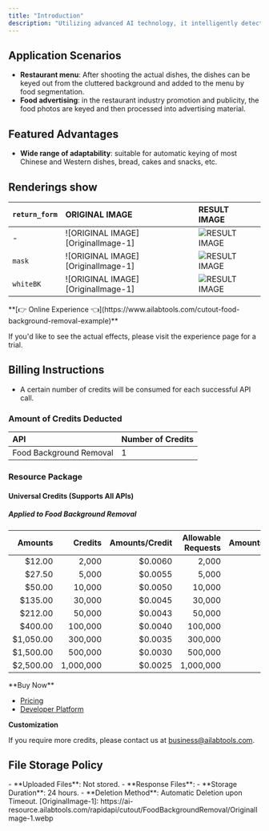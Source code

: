 ```yaml
---
title: "Introduction"
description: "Utilizing advanced AI technology, it intelligently detects the food subject in an image, automatically removes the background, and highlights the food, ideal for e-commerce, restaurants, and food bloggers."
---
```


## Application Scenarios

- **Restaurant menu**: After shooting the actual dishes, the dishes can be keyed out from the cluttered background and added to the menu by food segmentation.
- **Food advertising**: in the restaurant industry promotion and publicity, the food photos are keyed and then processed into advertising material.

## Featured Advantages

- **Wide range of adaptability**: suitable for automatic keying of most Chinese and Western dishes, bread, cakes and snacks, etc.

## Renderings show

| `return_form` | ORIGINAL IMAGE                     | RESULT IMAGE                           |
|:--------------|:-----------------------------------|:---------------------------------------|
| -             | ![ORIGINAL IMAGE][OriginalImage-1] | ![RESULT IMAGE][ResultImage-default-1] |
| `mask`        | ![ORIGINAL IMAGE][OriginalImage-1] | ![RESULT IMAGE][ResultImage-mask-1]    |
| `whiteBK`     | ![ORIGINAL IMAGE][OriginalImage-1] | ![RESULT IMAGE][ResultImage-whiteBK-1] |
<Tip>
**[👉 Online Experience 👈](https://www.ailabtools.com/cutout-food-background-removal-example)**

If you'd like to see the actual effects, please visit the experience page for a trial.
</Tip>
## Billing Instructions

- A certain number of credits will be consumed for each successful API call.

### Amount of Credits Deducted

| API                     | Number of Credits |
|:------------------------|:------------------|
| Food Background Removal | 1                 |

### Resource Package

#### Universal Credits (Supports All APIs)

##### Applied to Food Background Removal

|   Amounts |   Credits | Amounts/Credit | Allowable Requests | Amounts/Request |
|----------:|----------:|---------------:|-------------------:|----------------:|
|    $12.00 |     2,000 |        $0.0060 |              2,000 |         $0.0060 |
|    $27.50 |     5,000 |        $0.0055 |              5,000 |         $0.0055 |
|    $50.00 |    10,000 |        $0.0050 |             10,000 |         $0.0050 |
|   $135.00 |    30,000 |        $0.0045 |             30,000 |         $0.0045 |
|   $212.00 |    50,000 |        $0.0043 |             50,000 |         $0.0043 |
|   $400.00 |   100,000 |        $0.0040 |            100,000 |         $0.0040 |
| $1,050.00 |   300,000 |        $0.0035 |            300,000 |         $0.0035 |
| $1,500.00 |   500,000 |        $0.0030 |            500,000 |         $0.0030 |
| $2,500.00 | 1,000,000 |        $0.0025 |          1,000,000 |         $0.0025 |
<Tip>
**Buy Now**

- <a href="https://www.ailabtools.com/price?tab=developer" target="_blank">Pricing</a>
- <a href="https://www.ailabtools.com/developer-platform" target="_blank">Developer Platform</a>

**Customization**

If you require more credits, please contact us at <a href="mailto:business@ailabtools.com">business@ailabtools.com</a>.
</Tip>
## File Storage Policy
<Tip>
- **Uploaded Files**: Not stored.
- **Response Files**:
  - **Storage Duration**: 24 hours.
  - **Deletion Method**: Automatic Deletion upon Timeout.
</Tip>
[OriginalImage-1]: https://ai-resource.ailabtools.com/rapidapi/cutout/FoodBackgroundRemoval/OriginalImage-1.webp

[ResultImage-default-1]: https://ai-resource.ailabtools.com/rapidapi/cutout/FoodBackgroundRemoval/ResultImage-default-1.webp

[ResultImage-mask-1]: https://ai-resource.ailabtools.com/rapidapi/cutout/FoodBackgroundRemoval/ResultImage-mask-1.webp

[ResultImage-whiteBK-1]: https://ai-resource.ailabtools.com/rapidapi/cutout/FoodBackgroundRemoval/ResultImage-whiteBK-1.webp